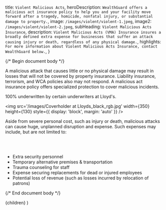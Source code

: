
  title: `Violent Malicious Acts`,
  heroDescription: `WealthGuard offers a malicious act insurance policy to help you and your facility move forward after a tragedy, homicide, nonfatal injury, or substantial damage to property.`,
  image: `/images/violent/violent-1.jpeg`,
  image2: `/images/violent/violent-2.jpeg`,
  subHeading: `Violent Malicious Acts Insurance`,
  description: `Violent Malicious Acts (VMA) Insurance insures a broadly defined extra expense for businesses that suffer an attack causing injury or death, regardless of any physical damage.`,
  highlights: `For more information about Violent Malicious Acts Insurance, contact WealthGuard below.`,
}

{/* Begin document body */}

A malicious attack that causes little or no physical damage may result in losses that will not be covered by property insurance. Liability insurance, terrorism, and WCA policies also may not respond. A malicious act insurance policy offers specialized protection to cover malicious incidents.

100% underwritten by certain underwriters at Lloyd's.

<img
  src='/images/Coverholder at Lloyds_black_rgb.jpg'
  width={350}
  height={130}
  style={{ display: 'block', margin: 'auto' }}
/>

Aside from severe personal cost, such as injury or death, malicious attacks can cause huge, unplanned disruption and expense. Such expenses may include, but are not limited to:

<br />
<br />

- Extra security personnel
- Temporary alternative premises & transportation
- Trauma counseling for staff
- Expense securing replacements for dead or injured employees
- Potential loss of revenue (such as losses incurred by relocation of patrons)

{/* End document body */}

  <SolutionTemplate meta={meta}>{children}</SolutionTemplate>
)
